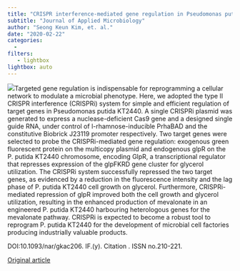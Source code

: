 ```yaml
---
title: "CRISPR interference-mediated gene regulation in Pseudomonas putida KT2440"
subtitle: "Journal of Applied Microbiology"
author: "Seong Keun Kim, et. al."
date: "2020-02-22"
categories:
  - 
filters:
   - lightbox
lightbox: auto
---
```


![](https://ami-journals.onlinelibrary.wiley.com/cms/asset/ab33083f-4436-4f1c-b5d3-2ae9b0596a57/mbt213382-fig-0001-m.png)Targeted gene regulation is indispensable for reprogramming a cellular network to modulate a microbial phenotype. Here, we adopted the type II CRISPR interference (CRISPRi) system for simple and efficient regulation of target genes in Pseudomonas putida KT2440. A single CRISPRi plasmid was generated to express a nuclease-deficient Cas9 gene and a designed single guide RNA, under control of l-rhamnose-inducible PrhaBAD and the constitutive Biobrick J23119 promoter respectively. Two target genes were selected to probe the CRISPRi-mediated gene regulation: exogenous green fluorescent protein on the multicopy plasmid and endogenous glpR on the P. putida KT2440 chromosome, encoding GlpR, a transcriptional regulator that represses expression of the glpFKRD gene cluster for glycerol utilization. The CRISPRi system successfully repressed the two target genes, as evidenced by a reduction in the fluorescence intensity and the lag phase of P. putida KT2440 cell growth on glycerol. Furthermore, CRISPRi-mediated repression of glpR improved both the cell growth and glycerol utilization, resulting in the enhanced production of mevalonate in an engineered P. putida KT2440 harbouring heterologous genes for the mevalonate pathway. CRISPRi is expected to become a robust tool to reprogram P. putida KT2440 for the development of microbial cell factories producing industrially valuable products.

DOI:10.1093/nar/gkac206. IF.(y). Citation . ISSN no.210-221.

[Original article](https://ami-journals.onlinelibrary.wiley.com/doi/full/10.1111/1751-7915.13382){.external target="_blank"}
